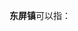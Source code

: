'''东屏镇'''可以指：
{{PRC admin/disambig|22/08/21/102/000|32/01/24/102/000|33/03/05/002/000}}
{{disambig|cat=三字中国镇名消歧义}}